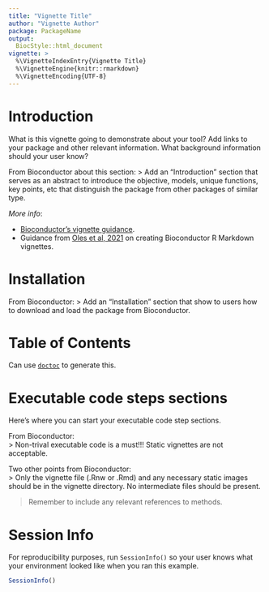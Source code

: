 ```yaml
---
title: "Vignette Title"
author: "Vignette Author"
package: PackageName
output:
  BiocStyle::html_document
vignette: >
  %\VignetteIndexEntry{Vignette Title}
  %\VignetteEngine{knitr::rmarkdown}
  %\VignetteEncoding{UTF-8}  
---
```


# Introduction

What is this vignette going to demonstrate about your tool?
Add links to your package and other relevant information.
What background information should your user know?

From Bioconductor about this section:
> Add an “Introduction” section that serves as an abstract to introduce the objective, models, unique functions, key points, etc that distinguish the package from other packages of similar type.

_More info_:  

- [Bioconductor's vignette guidance](https://www.bioconductor.org/developers/package-guidelines/#Vignettes).  
- Guidance from [Oles et al, 2021](https://bioconductor.org/packages/devel/bioc/vignettes/BiocStyle/inst/doc/AuthoringRmdVignettes.html) on creating Bioconductor R Markdown vignettes.

# Installation

From Bioconductor:
> Add an “Installation” section that show to users how to download and load the package from Bioconductor.

# Table of Contents

Can use [`doctoc`](https://www.npmjs.com/package/doctoc) to generate this.

# Executable code steps sections

Here's where you can start your executable code step sections.

From Bioconductor:  
> Non-trival executable code is a must!!! Static vignettes are not acceptable.

Two other points from Bioconductor:   
> Only the vignette file (.Rnw or .Rmd) and any necessary static images should be in the vignette directory. No intermediate files should be present.

> Remember to include any relevant references to methods.

# Session Info

For reproducibility purposes, run `SessionInfo()` so your user knows what your environment looked like when you ran this example.

```r
SessionInfo()
```
